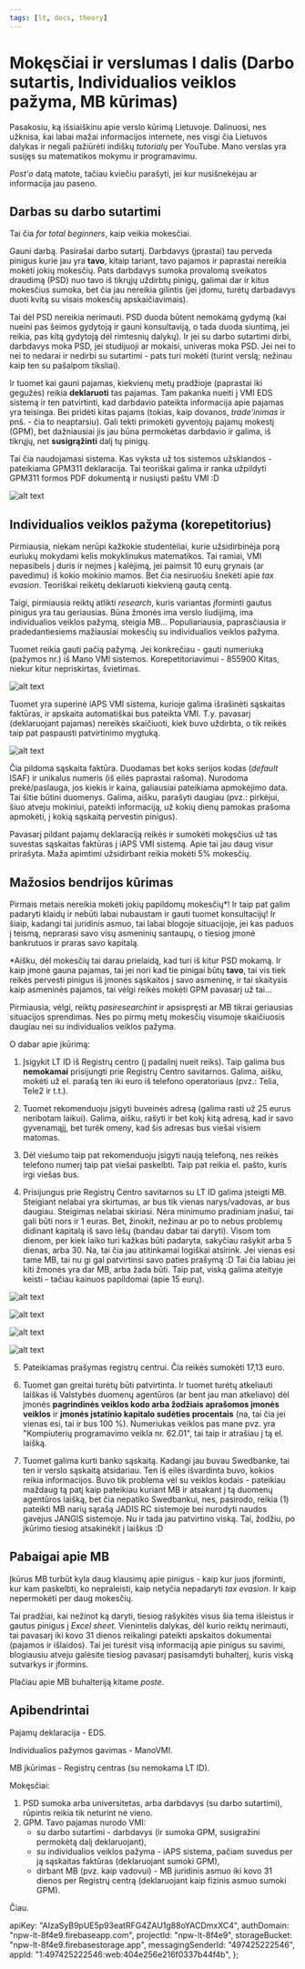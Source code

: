```yaml
---
tags: [lt, docs, theory]
---
```



# Mokęsčiai ir verslumas I dalis (Darbo sutartis, Individualios veiklos pažyma, MB kūrimas)

Pasakosiu, ką išsiaiškinu apie verslo kūrimą Lietuvoje. Dalinuosi, nes užknisa, kai labai mažai informacijos internete, nes visgi čia Lietuvos dalykas ir negali pažiūrėti indiškų _tutorialų_ per YouTube. Mano verslas yra susijęs su matematikos mokymu ir programavimu.

_Post'o_ datą matote, tačiau kviečiu parašyti, jei kur nusišnekėjau ar informacija jau paseno.

## Darbas su darbo sutartimi

Tai čia _for total beginners_, kaip veikia mokesčiai.

Gauni darbą. Pasirašai darbo sutartį. Darbdavys (įprastai) tau perveda pinigus kurie jau yra **tavo**, kitaip tariant, tavo pajamos ir paprastai nereikia mokėti jokių mokesčių. Pats darbdavys sumoka provalomą sveikatos draudimą (PSD) nuo tavo iš tikrųjų uždirbtų pinigų, galimai dar ir kitus mokesčius sumoka, bet čia jau nereikia gilintis (jei įdomu, turėtų darbadavys duoti kvitą su visais mokesčių apskaičiavimais).

Tai dėl PSD nereikia nerimauti. PSD duoda būtent nemokamą gydymą (kai nueini pas šeimos gydytoją ir gauni konsultaviją, o tada duoda siuntimą, jei reikia, pas kitą gydytoją dėl rimtesnių dalykų). Ir jei su darbo sutartimi dirbi, darbdavys moka PSD, jei studijuoji ar mokaisi, univeras moka PSD. Jei nei to nei to nedarai ir nedirbi su sutartimi - pats turi mokėti (turint verslą; nežinau kaip ten su pašalpom tiksliai).

Ir tuomet kai gauni pajamas, kiekvienų metų pradžioje (paprastai iki gegužės) reikia **deklaruoti** tas pajamas. Tam pakanka nueiti į VMI EDS sistemą ir ten patvirtinti, kad darbdavio pateikta informacija apie pajamas yra teisinga. Bei pridėti kitas pajams (tokias, kaip dovanos, _trade'inimas_ ir pnš. - čia to neaptarsiu). Gali tekti primokėti gyventojų pajamų mokestį (GPM), bet dažniausiai jis jau būna permokėtas darbdavio ir galima, iš tikrųjų, net **susigrąžinti** dalį tų pinigų.

Tai čia naudojamasi sistema. Kas vyksta už tos sistemos užsklandos - pateikiama GPM311 deklaracija. Tai teoriškai galima ir ranka užpildyti GPM311 formos PDF dokumentą ir nusiųsti paštu VMI :D

![alt text](image.png)

## Individualios veiklos pažyma (korepetitorius)

Pirmiausia, niekam nerūpi kažkokie studentėliai, kurie užsidirbinėja porą euriukų mokydami kelis mokyklinukus matematikos. Tai ramiai, VMI nepasibels į duris ir neįmes į kalėjimą, jei paimsit 10 eurų grynais (ar pavedimu) iš kokio mokinio mamos. Bet čia nesiruošiu šnekėti apie _tax evasion_. Teoriškai reikėtų deklaruoti kiekvieną gautą centą.

Taigi, pirmiausia reiktų atlikti _research_, kuris variantas įforminti gautus pinigus yra tau geriausias. Būna žmonės ima verslo liudijimą, ima individualios veiklos pažymą, steigia MB... Populiariausia, paprasčiausia ir pradedantiesiems mažiausiai mokesčių su individualios veiklos pažyma.

Tuomet reikia gauti pačią pažymą. Jei konkrečiau - gauti numeriuką (pažymos nr.) iš Mano VMI sistemos. Korepetitoriavimui - 855900 Kitas, niekur kitur nepriskirtas, švietimas.

![alt text](image-1.png)

Tuomet yra superinė iAPS VMI sistema, kurioje galima išrašinėti sąskaitas faktūras, ir apskaita automatiškai bus pateikta VMI. T.y. pavasarį (deklaruojant pajamas) nereikės skaičiuoti, kiek buvo uždirbta, o tik reikės taip pat paspausti patvirtinimo mygtuką.

![alt text](image-3.png)

Čia pildoma sąskaita faktūra. Duodamas bet koks serijos kodas (_default_ ISAF) ir unikalus numeris (iš eilės paprastai rašoma). Nurodoma prekė/paslauga, jos kiekis ir kaina, galiausiai pateikiama apmokėjimo data. Tai šitie būtini duomenys. Galima, aišku, parašyti daugiau (pvz.: pirkėjui, šiuo atveju mokiniui, pateikti informaciją, už kokių dienų pamokas prašoma apmokėti, į kokią sąskaitą pervestin pinigus).

Pavasarį pildant pajamų deklaraciją reikės ir sumokėti mokęsčius už tas suvestas sąskaitas faktūras į iAPS VMI sistemą. Apie tai jau daug visur prirašyta. Maža apimtimi užsidirbant reikia mokėti 5% mokesčių.

## Mažosios bendrijos kūrimas

Pirmais metais nereikia mokėti jokių papildomų mokesčių\*! Ir taip pat galim padaryti klaidų ir nebūti labai nubaustam ir gauti tuomet konsultacijų! Ir šiaip, kadangi tai juridinis asmuo, tai labai blogoje situacijoje, jei kas paduos į teismą, neprarasi savo visų asmeninių santaupų, o tiesiog įmonė bankrutuos ir praras savo kapitalą.

\*Aišku, dėl mokesčių tai darau prielaidą, kad turi iš kitur PSD mokamą. Ir kaip įmonė gauna pajamas, tai jei nori kad tie pinigai būtų **tavo**, tai vis tiek reikės pervesti pinigus iš įmonės sąskaitos į savo asmeninę, ir tai skaitysis kaip asmeninės pajamos, tai vėlgi reikės mokėti GPM pavasarį už tai...

Pirmiausia, vėlgi, reiktų _pasiresearchint_ ir apsispręsti ar MB tikrai geriausias situacijos sprendimas. Nes po pirmų metų mokesčių visumoje skaičiuosis daugiau nei su individualios veiklos pažyma.

O dabar apie įkūrimą:

1. Įsigykit LT ID iš Registrų centro (į padalinį nueit reiks). Taip galima bus **nemokamai** prisijungti prie Registrų Centro savitarnos. Galima, aišku, mokėti už el. parašą ten iki euro iš telefono operatoriaus (pvz.: Telia, Tele2 ir t.t.).

2. Tuomet rekomenduoju įsigyti buveinės adresą (galima rasti už 25 eurus neribotam laikui). Galima, aišku, rašyti ir bet kokį kitą adresą, kad ir savo gyvenamąjį, bet turėk omeny, kad šis adresas bus viešai visiem matomas.

3. Dėl viešumo taip pat rekomenduoju įsigyti naują telefoną, nes reikės telefono numerį taip pat viešai paskelbti. Taip pat reikia el. pašto, kuris irgi viešas bus.

4. Prisijungus prie Registrų Centro savitarnos su LT ID galima įsteigti MB. Steigiant nelabai yra skirtumas, ar bus tik vienas narys/vadovas, ar bus daugiau. Steigimas nelabai skiriasi. Nėra minimumo pradiniam įnašui, tai gali būti nors ir 1 euras. Bet, žinokit, nežinau ar po to nebus problemų didinant kapitalą iš savo lėšų (bandau dabar tai daryti). Visom tom dienom, per kiek laiko turi kažkas būti padaryta, sakyčiau rašykit arba 5 dienas, arba 30. Na, tai čia jau atitinkamai logiškai atsirink. Jei vienas esi tame MB, tai nu gi gal patvirtinsi savo paties prašymą :D Tai čia labiau jei kiti žmonės yra dar MB, arba žada būti. Taip pat, viską galima ateityje keisti - tačiau kainuos papildomai (apie 15 eurų).

![alt text](image-4.png)

![alt text](image-5.png)

![alt text](image-6.png)

![alt text](image-7.png)

5. Pateikiamas prašymas registrų centrui. Čia reikės sumokėti 17,13 euro.

6. Tuomet gan greitai turėtų būti patvirtinta. Ir tuomet turėtų atkeliauti laiškas iš Valstybės duomenų agentūros (ar bent jau man atkeliavo) dėl įmonės **pagrindinės veiklos kodo arba žodžiais aprašomos įmonės veiklos** ir **įmonės įstatinio kapitalo sudėties procentais** (na, tai čia jei vienas esi, tai ir bus 100 %). Numeriukas veiklos pas mane pvz. yra "Kompiuterių programavimo veikla nr. 62.01", tai taip ir atrašiau į tą el. laišką.

7. Tuomet galima kurti banko sąskaitą. Kadangi jau buvau Swedbanke, tai ten ir verslo sąskaitą atsidariau. Ten iš eilės išvardinta buvo, kokios reikia informacijos. Buvo tik problema vėl su veiklos kodais - pateikiau maždaug tą patį kaip pateikiau kuriant MB ir atsakant į tą duomenų agentūros laišką, bet čia nepatiko Swedbankui, nes, pasirodo, reikia (1) pateikti MB narių sąrašą JADIS RC sistemoje bei nurodyti naudos gavėjus JANGIS sistemoje. Nu ir tada jau patvirtino viską. Tai, žodžiu, po įkūrimo tiesiog atsakinėkit į laiškus :D

## Pabaigai apie MB

Įkūrus MB turbūt kyla daug klausimų apie pinigus - kaip kur juos įforminti, kur kam paskelbti, ko nepraleisti, kaip netyčia nepadaryti _tax evasion_. Ir kaip nepermokėti per daug mokesčių.

Tai pradžiai, kai nežinot ką daryti, tiesiog rašykitės visus šia tema išleistus ir gautus pinigus į _Excel sheet_. Vienintelis dalykas, dėl kurio reiktų nerimauti, tai pavasarį iki kovo 31 dienos reikalingi pateikti apskaitos dokumentai (pajamos ir išlaidos). Tai jei turėsit visą informaciją apie pinigus su savimi, blogiausiu atveju galėsite tiesiog pavasarį pasisamdyti buhalterį, kuris viską sutvarkys ir įformins.

Plačiau apie MB buhalteriją kitame _poste_.

## Apibendrintai

Pajamų deklaracija - EDS.

Individualios pažymos gavimas - ManoVMI.

MB įkūrimas - Registrų centras (su nemokama LT ID).

Mokęsčiai:

1. PSD sumoka arba universitetas, arba darbdavys (su darbo sutartimi), rūpintis reikia tik neturint nė vieno.
2. GPM. Tavo pajamas nurodo VMI:
   - su darbo sutartimi - darbdavys (ir sumoka GPM, susigražini permokėtą dalį deklaruojant),
   - su individualios veiklos pažyma - iAPS sistema, pačiam suvedus per ją sąskaitas faktūras (deklaruojant sumoki GPM),
   - dirbant MB (pvz. kaip vadovui) - MB juridinis asmuo iki kovo 31 dienos per Registrų centrą (deklaruojant kaip fizinis asmuo sumoki GPM).

Čiau.

  apiKey: "AIzaSyB9pUE5p93eatRFG4ZAU1g88oYACDmxXC4",
  authDomain: "npw-lt-8f4e9.firebaseapp.com",
  projectId: "npw-lt-8f4e9",
  storageBucket: "npw-lt-8f4e9.firebasestorage.app",
  messagingSenderId: "497425222546",
  appId: "1:497425222546:web:404e256e216f0337b44f4b",
};

<FirebaseProvider config={firebaseConfig}>
  <CommentSection postId="my-post-1" isDefaultVerified={true} />
</FirebaseProvider>
